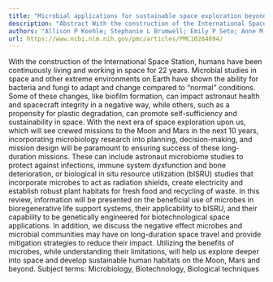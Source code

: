 ```yaml
---
title: "Microbial applications for sustainable space exploration beyond low Earth orbit"
description: "Abstract With the construction of the International Space Station, humans have been continuously living and working in space for 22 years. Microbial studies in space and other extreme environments on ..."
authors: "Allison P Koehle; Stephanie L Brumwell; Emily P Seto; Anne M Lynch; Camilla Urbaniak"
url: https://www.ncbi.nlm.nih.gov/pmc/articles/PMC10284894/
---
```


With the construction of the International Space Station, humans have been continuously living and working in space for 22 years. Microbial studies in space and other extreme environments on Earth have shown the ability for bacteria and fungi to adapt and change compared to “normal” conditions. Some of these changes, like biofilm formation, can impact astronaut health and spacecraft integrity in a negative way, while others, such as a propensity for plastic degradation, can promote self-sufficiency and sustainability in space. With the next era of space exploration upon us, which will see crewed missions to the Moon and Mars in the next 10 years, incorporating microbiology research into planning, decision-making, and mission design will be paramount to ensuring success of these long-duration missions. These can include astronaut microbiome studies to protect against infections, immune system dysfunction and bone deterioration, or biological in situ resource utilization (bISRU) studies that incorporate microbes to act as radiation shields, create electricity and establish robust plant habitats for fresh food and recycling of waste. In this review, information will be presented on the beneficial use of microbes in bioregenerative life support systems, their applicability to bISRU, and their capability to be genetically engineered for biotechnological space applications. In addition, we discuss the negative effect microbes and microbial communities may have on long-duration space travel and provide mitigation strategies to reduce their impact. Utilizing the benefits of microbes, while understanding their limitations, will help us explore deeper into space and develop sustainable human habitats on the Moon, Mars and beyond. Subject terms: Microbiology, Biotechnology, Biological techniques
